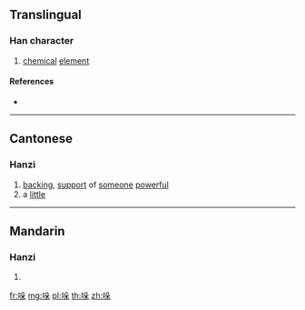 ==Translingual==

===Han character===
{{Han char|rn=30|rad=口|as=06|sn=9|four=|canj=RHND|ids=⿰口朵}}

# [[chemical]] [[element]]

====References====
* {{Han ref|kx=0189.271|hdz=10619.130|uh=54DA|ud=21722}}

----

==Cantonese==

===Hanzi===
{{yue-hanzi|jyut=[[do2]], [[doe1]]|y=do2, deu1}}

# [[backing]], [[support]] of [[someone]] [[powerful]]
# a [[little]]

----

==Mandarin==

===Hanzi===
{{cmn-hanzi|pin=[[duǒ]] ([[duo3]])|wg=to<sup>3</sup>}}

# {{defn|lang=cmn|sort=口06}}

[[fr:哚]]
[[mg:哚]]
[[pl:哚]]
[[th:哚]]
[[zh:哚]]